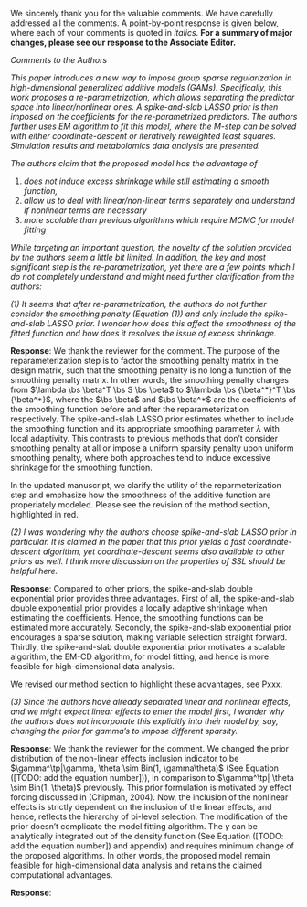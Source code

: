 We sincerely thank you for the valuable comments. We have carefully addressed all the comments. A point-by-point response is given below, where each of your comments is quoted in _italics_. __For a summary of major changes, please see our response to the Associate Editor.__

\bigskip

_Comments to the Authors_

_This paper introduces a new way to impose group sparse regularization in high-dimensional generalized additive models (GAMs). Specifically, this work proposes a re-parametrization, which allows separating the predictor space into linear/nonlinear ones. A spike-and-slab LASSO prior is then imposed on the coefficients for the re-parametrized predictors. The authors further uses EM algorithm to fit this model, where the M-step can be solved with either coordinate-descent or iteratively reweighted least squares. Simulation results and metabolomics data analysis are presented._

_The authors claim that the proposed model has the advantage of_

  1. _does not induce excess shrinkage while still estimating a smooth function,_
  2. _allow us to deal with linear/non-linear terms separately and understand if nonlinear terms are necessary_
  3. _more scalable than previous algorithms which require MCMC for model fitting_

_While targeting an important question, the novelty of the solution provided by the authors seem a little bit limited. In addition, the key and most significant step is the re-parametrization, yet there are a few points which I do not completely understand and might need further clarification from the authors:_

_(1) It seems that after re-parametrization, the authors do not further consider the smoothing penalty (Equation (1)) and only include the spike-and-slab LASSO prior. I wonder how does this affect the smoothness of the fitted function and how does it resolves the issue of excess shrinkage._

__Response__: We thank the reviewer for the comment. The purpose of the reparameterization step is to factor the smoothing penalty matrix in the design matrix, such that the smoothing penalty is no long a function of the smoothing penalty matrix. In other words, the smoothing penalty changes from $\lambda \bs \beta^T \bs S \bs \beta$ to $\lambda \bs {\beta^*}^T \bs {\beta^*}$, where the $\bs \beta$ and $\bs \beta^*$ are the coefficients of the smoothing function before and after the reparameterization respectively. The spike-and-slab LASSO prior estimates whether to include the smoothing function and its appropriate smoothing parameter $\lambda$ with local adaptivity. This contrasts to previous methods that don't consider smoothing penalty at all or impose a uniform sparsity penalty upon uniform smoothing penalty, where both approaches tend to induce excessive shrinkage for the smoothing function.

In the updated manuscript, we clarify the utility of the reparmeterization step and emphasize how the smoothness of the additive function are properiately modeled. Please see the revision of the method section, highlighted in red.




\bigskip

_(2) I was wondering why the authors choose spike-and-slab LASSO prior in particular. It is claimed in the paper that this prior yields a fast coordinate-descent algorithm, yet coordinate-descent seems also available to other priors as well. I think more discussion on the properties of SSL should be helpful here._

__Response__: Compared to other priors, the spike-and-slab double exponential prior provides three advantages. First of all, the spike-and-slab double exponential prior provides a locally adaptive shrinkage when estimating the coefficients. Hence, the smoothing functions can be estimated more accurately. Secondly, the spike-and-slab exponential prior encourages a sparse solution, making variable selection straight forward. Thirdly, the spike-and-slab double exponential prior motivates a scalable algorithm, the EM-CD algorithm, for model fitting, and hence is more feasible for high-dimensional data analysis.

We revised our method section to highlight these advantages, see Pxxx.
\bigskip

_(3) Since the authors have already separated linear and nonlinear effects, and we might expect linear effects to enter the model first, I wonder why the authors does not incorporate this explicitly into their model by, say, changing the prior for gamma’s to impose different sparsity._

__Response__: We thank the reviewer for the comment. We changed the prior distribution of the non-linear effects inclusion indicator to be $\gamma^\tp|\gamma, \theta \sim Bin(1, \gamma\theta)$ (See Equation ([TODO: add the equation number])), in comparison to $\gamma^\tp| \theta \sim Bin(1, \theta)$ previously. This prior formulation is motivated by effect forcing discussed in (Chipman, 2004). Now, the inclusion of the nonlinear effects is strictly dependent on the inclusion of the linear effects, and hence, reflects the hierarchy of bi-level selection. The modification of the prior doesn't complicate the model fitting algorithm. The $\gamma$ can be analytically integrated out of the density function (See Equation ([TODO: add the equation number]) and appendix) and requires minimum change of the proposed algorithms. In other words, the proposed model remain feasible for high-dimensional data analysis and retains the claimed computational advantages.

\bigskip

\em
Besides, some writing of this paper should better be polished and some typos corrected. For example:
\begin{enumerate}
\item In page 3, line 31, what does "in the prior density function" mean?
\item Same page, line 43 to line 45, the notation here is a little bit confusing.
\item Page 5, line 17-18, how shall we understand this statement and any explanations?
\item Page 5 line 37 and page 6 line 21-22, the implication seems to be ‘SSL is not a continuous prior’, which is not true.
\item Page 6, line 16, missing a period at the end.
\item Page 6, line 30, there are duplicate "the’".
\item Page 6, line 56, ‘converge’ should be ‘converges’.
\item Page 9, line 24-25, there seems to be duplicated "variance-covariance matrix".
\item page 11, line 8, there are some problems with the table reference.
\item In section 4, what is definition for the "deviance"?
\end{enumerate}
\em

__Response__:
\bigskip